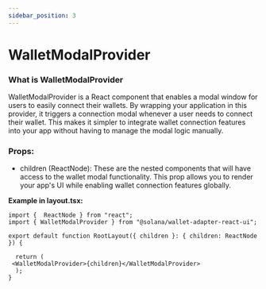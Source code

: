 ```yaml
---
sidebar_position: 3
---
```


# WalletModalProvider

### What is WalletModalProvider
WalletModalProvider is a React component that enables a modal window for users to easily connect their wallets. By wrapping your application in this provider, it triggers a connection modal whenever a user needs to connect their wallet. This makes it simpler to integrate wallet connection features into your app without having to manage the modal logic manually.

### Props:
- children (ReactNode): These are the nested components that will have access to the wallet modal functionality. This prop allows you to render your app's UI while enabling wallet connection features globally.



**Example in layout.tsx:**

```tsx
import {  ReactNode } from "react";
import { WalletModalProvider } from "@solana/wallet-adapter-react-ui";

export default function RootLayout({ children }: { children: ReactNode }) {

  return (
 <WalletModalProvider>{children}</WalletModalProvider>
  );
}


```